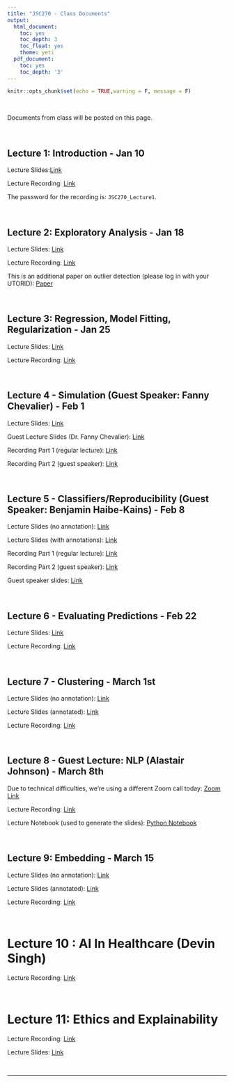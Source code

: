 ```yaml
---
title: "JSC270 - Class Documents"
output:
  html_document:
    toc: yes
    toc_depth: 3
    toc_float: yes
    theme: yeti
  pdf_document:
    toc: yes
    toc_depth: '3'
---
```


```r
knitr::opts_chunk$set(echo = TRUE,warning = F, message = F)
```

<br>


Documents from class will be posted on this page.

<br>

## Lecture 1: Introduction - Jan 10

Lecture Slides:<a href="https://docs.google.com/presentation/d/1hntffG7EprQ5xPWtCzLbOkjwoliQKOQrDgC-QC86OUk/edit?usp=sharing" target="_blank">Link</a>

Lecture Recording: <a href="https://utoronto.zoom.us/rec/play/9HYlTiqoHD2oFHIIWRlZn67W37lm4JmRJacbfA2K43mQ6B-kJqWr7pGbH-29dVBu2wrbOPEU7Y39jLRM.RvJhuwvQnelcqqdT" target="_blank">Link</a>

The password for the recording is: `JSC270_Lecture1`.

</br>

## Lecture 2: Exploratory Analysis - Jan 18

Lecture Slides: <a href="https://docs.google.com/presentation/d/11HXu-GOhLEHmkttsiGQ2w5Usrrbs7t0uwecXiNWN5Eo/edit?usp=sharing" target="_blank">Link</a>

Lecture Recording: <a href="https://drive.google.com/file/d/1Hn_Bb2_hD5f7D-vgKDGP9Zm1ln81IgJz/view?usp=sharing" target="_blank">Link</a>

This is an additional paper on outlier detection (please log in with your UTORID): <a href="https://dl-acm-org.myaccess.library.utoronto.ca/doi/pdf/10.1145/3381028" target="_blank">Paper</a> 

<br>

## Lecture 3: Regression, Model Fitting, Regularization - Jan 25

Lecture Slides: <a href="https://docs.google.com/presentation/d/1ySavoTMHD8Ae8-4EBROXb3k_9C30AkswCa9AC7ina0U/edit?usp=sharing" target="_blank">Link</a>

Lecture Recording: <a href="https://drive.google.com/file/d/1AVqOrxFdwsNPNv4JwpQVoGxumGW6sUpa/view?usp=sharing" target="_blank">Link</a>

<br>

## Lecture 4 - Simulation (Guest Speaker: Fanny Chevalier) - Feb 1

Lecture Slides: <a href="https://docs.google.com/presentation/d/16ZfsmWcHSKFxBcDHYqAqzELBNHmQnnO8PUMh5qxC9Sc/edit?usp=sharing" target="_blank">Link</a>

Guest Lecture Slides (Dr. Fanny Chevalier): <a href="https://drive.google.com/file/d/1Lly2_imLsEgm6x4envSfIJY-E0WDw4lP/view?usp=sharing" target="_blank">Link</a>

Recording Part 1 (regular lecture): <a href="https://drive.google.com/file/d/1H9ppZfGO_rhC6i-Cms9s-NfUhLMn5jMC/view?usp=sharing" target="_blank">Link</a>

Recording Part 2 (guest speaker): <a href="https://drive.google.com/file/d/1j7RrauZwxh0is6p_8upZpWkynKezVjP2/view?usp=sharing" target="_blank">Link</a>

<br>

## Lecture 5 - Classifiers/Reproducibility (Guest Speaker: Benjamin Haibe-Kains) - Feb 8

Lecture Slides (no annotation): <a href="https://docs.google.com/presentation/d/1cx1BkM3GBDmCTwoqjFA78ZopXMoLAqyfrJWR5mqbn8I/edit?usp=sharing" target="_blank">Link</a>

Lecture Slides (with annotations): <a href="https://docs.google.com/presentation/d/10jEch8dOhDMt0S8Z9QT73uC36TI1N9WgRvEqJcCHArc/edit?usp=sharing" target="_blank">Link</a>

Recording Part 1 (regular lecture): <a href="https://drive.google.com/file/d/1c-qvfSPPQWds82QHTz0koUBuasmohrZ5/view?usp=sharing" target="_blank">Link</a>

Recording Part 2 (guest speaker): <a href="https://drive.google.com/file/d/1y9r7Ye-POalrQg7n3iMNqFMzek4NBYcW/view?usp=sharing" target="_blank">Link</a>

Guest speaker slides: <a href="https://docs.google.com/presentation/d/1Ucd4IqjPyshQ1LS1-JQssLQRUAKrXyOfGOOKH_yYldQ/edit?usp=sharing" target="_blank">Link</a>

<br>

## Lecture 6 - Evaluating Predictions - Feb 22

Lecture Slides: <a href="https://docs.google.com/presentation/d/10ldPtI21iwaFWlFol_fIxSCaIr6NxQTJcnMUnR90UA0/edit?usp=sharing" target="_blank">Link</a>

Lecture Recording: <a href="https://drive.google.com/file/d/1uZA2_BkUJhtKC7iiwwB6H1rwWqEtOaSU/view?usp=sharing">Link</a>

<br>

## Lecture 7 - Clustering - March 1st

Lecture Slides (no annotation): <a href="https://docs.google.com/presentation/d/1Lj9-VzQdzWbcHVrDs6LDyvewRE7j7guiFKSvc98C8SI/edit?usp=sharing" target="_blank">Link</a>

Lecture Slides (annotated): <a href="https://docs.google.com/presentation/d/1722ZWq7MdENtBzB6K1NktsSeG1iTw3lVNOtsaOBamvg/edit?usp=sharing" target="_blank">Link</a>

Lecture Recording: <a href="https://drive.google.com/file/d/1XGNsWQvuStSPpzXiFg-OqxPPX9E9BAlG/view?usp=sharing">Link</a>

<br>

## Lecture 8 - Guest Lecture: NLP (Alastair Johnson) - March 8th
Due to technical difficulties, we're using a different Zoom call today: <a href='https://vectorinstitute.zoom.us/j/98405655848?pwd=VENrVDhVQWdqbDgvZS9LamMxTy9BZz09
'>Zoom Link</a> 

Lecture Recording: <a href="https://drive.google.com/file/d/1-AFm6-am6FvWoweFi7YRpyQQMmjTAlE7/view?usp=sharing">Link</a>

Lecture Notebook (used to generate the slides): <a href="http://JSC270.github.io/docs/intro_to_nlp.ipynb">Python Notebook</a>


<br>

## Lecture 9: Embedding - March 15

Lecture Slides (no annotation): <a href="https://docs.google.com/presentation/d/1GIUH1rcbP2xX2VuDPwDVkDxOUJPHrwvArl6M2JbvZD8/edit?usp=sharing" target="_blank">Link</a>

Lecture Slides (annotated): <a href="https://docs.google.com/presentation/d/1GIUH1rcbP2xX2VuDPwDVkDxOUJPHrwvArl6M2JbvZD8/edit?usp=sharing" target="_blank">Link</a>

Lecture Recording: <a href="https://drive.google.com/file/d/16OjK1Unj2TjZunW9lwh2H9Se1pVlXmr6/view?usp=sharing">Link</a>

<br>

# Lecture 10 : AI In Healthcare (Devin Singh)

Lecture Recording: <a href="https://drive.google.com/file/d/1NceDgZKUWPLSoj0UvNs-o_E1TvrzdUuL/view?usp=sharing">Link</a>

<br>

# Lecture 11: Ethics and Explainability

Lecture Recording: <a href="https://drive.google.com/file/d/1VyPTidGZ0LL2Y9GCvKlhjDVJI83ZT3FU/view?usp=sharing">Link</a>

Lecture Slides: <a href="https://drive.google.com/file/d/1byQ_1NzyajGETJFqEWqDKuEEmM99fGBo/view?usp=sharing" target="_blank">Link</a>

<br>

******
